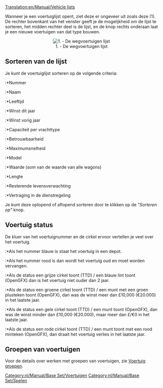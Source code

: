 [[Translation:en/Manual/Vehicle lists]]

Wanneer je een voertuiglijst opent, ziet deze er ongeveer uit zoals deze (1). De rechter bovenkant van het venster geeft je de mogelijkheid om de lijst te sorteren, het midden rechter deel is de lijst, en de knop rechts onderaan laat je een nieuwe voertuigen van dat type bouwen.

<center>[[File:en/Manual/Vehicle list.png|center|frame|1. - De wegvoertuigen lijst]]</center>

==Sorteren van de lijst==
Je kunt de voertuiglijst sorteren op de volgende criteria:
:*Nummer
:*Naam
:*Leeftijd
:*Winst dit jaar
:*Winst vorig jaar
:*Capaciteit per vrachttype
:*Betrouwbaarheid
:*Maximumsnelheid
:*Model
:*Waarde (som van de waarde van alle wagons)
:*Lengte
:*Resterende levensverwachting
:*Vertraging in de dienstregeling

Je kunt deze oplopend of aflopend sorteren door te klikken op de ''"Sorteren op"'' knop.

==Voertuig status==
De kluer van het voertuignummer en de cirkel ervoor vertellen je veel over het voertuig.
:*Als het nummer blauw is staat het voertuig in een depot.
:*Als het nummer rood is dan wordt het voertuig oud en moet worden vervangen.

:*Als de status een grijze cirkel toont (TTD) / een blauw lint toont (OpenGFX) dan is het voertuig niet ouder dan 2 jaar.
:*Als de status een groene cirkel toont (TTD) / een munt met een groen plusteken toont (OpenGFX), dan was de winst meer dan £10,000 (€20.000) in het laatste jaar.
:*Als de status een gele cirkel toont (TTD) / een munt toont (OpenGFX), dan was de winst minder dan £10,000 (€20.000), maar meer dan £/€0 in het laatste jaar.
:*Als de status een rode cirkel toont (TTD) / een munt toont met een rood minteken (OpenGFX), dan draait het voertuig verlies in het laatste jaar.

==Groepen van voertuigen==
Voor de details over werken met groepen van voertuigen, zie [[nl/Manual/Voertuig groepen|Voertuig groepen]].

[[Category:nl/Manual/Base Set/Voertuigen]]
[[Category:nl/Manual/Base Set/Spelen]]